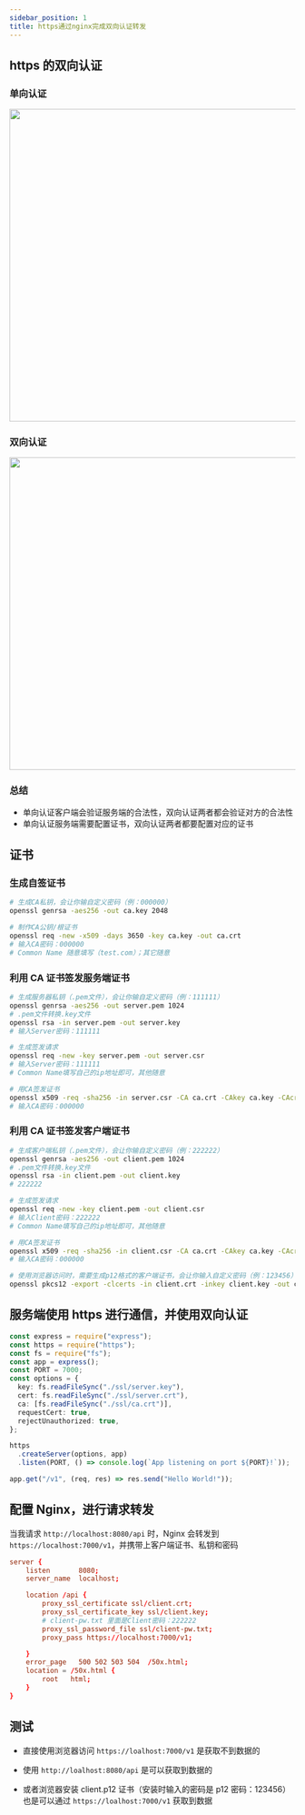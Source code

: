 ```yaml
---
sidebar_position: 1
title: https通过nginx完成双向认证转发
---
```



## https 的双向认证

### 单向认证

<Img src="/img/everything/one-way-auth.png" width="550px"></Img>

### 双向认证

<Img src="/img/everything/two-way-auth.png" width="550px"></Img>

### 总结

- 单向认证客户端会验证服务端的合法性，双向认证两者都会验证对方的合法性
- 单向认证服务端需要配置证书，双向认证两者都要配置对应的证书

## 证书

### 生成自签证书

```bash
# 生成CA私钥，会让你输自定义密码（例：000000）
openssl genrsa -aes256 -out ca.key 2048

# 制作CA公钥/根证书
openssl req -new -x509 -days 3650 -key ca.key -out ca.crt
# 输入CA密码：000000
# Common Name 随意填写（test.com）；其它随意
```

### 利用 CA 证书签发服务端证书

```bash
# 生成服务器私钥（.pem文件），会让你输自定义密码（例：111111）
openssl genrsa -aes256 -out server.pem 1024
# .pem文件转换.key文件
openssl rsa -in server.pem -out server.key
# 输入Server密码：111111

# 生成签发请求
openssl req -new -key server.pem -out server.csr
# 输入Server密码：111111
# Common Name填写自己的ip地址即可，其他随意

# 用CA签发证书
openssl x509 -req -sha256 -in server.csr -CA ca.crt -CAkey ca.key -CAcreateserial -days 3650 -out server.crt
# 输入CA密码：000000
```

### 利用 CA 证书签发客户端证书

```bash
# 生成客户端私钥（.pem文件），会让你输自定义密码（例：222222）
openssl genrsa -aes256 -out client.pem 1024
# .pem文件转换.key文件
openssl rsa -in client.pem -out client.key
# 222222

# 生成签发请求
openssl req -new -key client.pem -out client.csr
# 输入Client密码：222222
# Common Name填写自己的ip地址即可，其他随意

# 用CA签发证书
openssl x509 -req -sha256 -in client.csr -CA ca.crt -CAkey ca.key -CAcreateserial -days 3650 -out client.crt
# 输入CA密码：000000

# 使用浏览器访问时，需要生成p12格式的客户端证书，会让你输入自定义密码（例：123456）
openssl pkcs12 -export -clcerts -in client.crt -inkey client.key -out client.p12
```

## 服务端使用 https 进行通信，并使用双向认证

```ts
const express = require("express");
const https = require("https");
const fs = require("fs");
const app = express();
const PORT = 7000;
const options = {
  key: fs.readFileSync("./ssl/server.key"),
  cert: fs.readFileSync("./ssl/server.crt"),
  ca: [fs.readFileSync("./ssl/ca.crt")],
  requestCert: true,
  rejectUnauthorized: true,
};

https
  .createServer(options, app)
  .listen(PORT, () => console.log(`App listening on port ${PORT}!`));

app.get("/v1", (req, res) => res.send("Hello World!"));
```

## 配置 Nginx，进行请求转发

当我请求 `http://localhost:8080/api` 时，Nginx 会转发到 `https://localhost:7000/v1`，并携带上客户端证书、私钥和密码

```conf
server {
    listen       8080;
    server_name  localhost;

    location /api {
        proxy_ssl_certificate ssl/client.crt;
        proxy_ssl_certificate_key ssl/client.key;
        # client-pw.txt 里面是Client密码：222222
        proxy_ssl_password_file ssl/client-pw.txt;
        proxy_pass https://localhost:7000/v1;

    }
    error_page   500 502 503 504  /50x.html;
    location = /50x.html {
        root   html;
    }
}
```

## 测试

- 直接使用浏览器访问 `https://loalhost:7000/v1` 是获取不到数据的

- 使用 `http://loalhost:8080/api` 是可以获取到数据的

- 或者浏览器安装 client.p12 证书（安装时输入的密码是 p12 密码：123456）也是可以通过 `https://loalhost:7000/v1` 获取到数据
